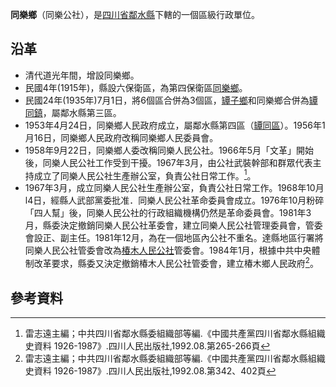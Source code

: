 '''同樂鄉'''（同樂公社），是[[四川省|四川省]][[鄰水縣|鄰水縣]]下轄的一個區級行政單位。

== 沿革==
* 清代道光年間，增設同樂鄉。
* 民國4年(1915年)，縣設六保衛區，為第四保衛區[[同樂鄉|同樂鄉]]。
* 民國24年(1935年)7月1日，將6個區合併為3個區，[[罈子鄉|罈子鄉]]和同樂鄉合併為[[罈同鎮|罈同鎮]]，屬鄰水縣第三區。
* 1953年4月24日，同樂鄉人民政府成立，屬鄰水縣第四區（[[罈同區|罈同區]]）。1956年1月16日，同樂鄉人民政府改稱同樂鄉人民委員會。
* 1958年9月22日，同樂鄉人委改稱同樂人民公社。1966年5月「文革」開始後，同樂人民公社工作受到干擾。1967年3月，由公社武裝幹部和群眾代表主持成立了同樂人民公社生產辦公室，負責公社日常工作。<ref>雷志遠主編；中共四川省鄰水縣委組織部等編.《中國共產黨四川省鄰水縣組織史資料 1926-1987》.四川人民出版社,1992.08.第265-266頁</ref>。
* 1967年3月，成立同樂人民公社生產辦公室，負責公社日常工作。1968年10月l4日，經縣人武部黨委批准．同樂人民公社革命委員會成立。1976年10月粉碎「四人幫」後，同樂人民公社的行政組織機構仍然是革命委員會。1981年3月，縣委決定撤銷同樂人民公社革委會，建立同樂人民公社管理委員會，管委會設正、副主任。1981年12月，為在一個地區內公社不重名。達縣地區行署將同樂人民公社管委會改為[[椿木鄉|椿木人民公社]]管委會。1984年1月，根據中共中央體制改革要求，縣委又決定撤銷椿木人民公社管委會，建立椿木鄉人民政府<ref>雷志遠主編；中共四川省鄰水縣委組織部等編.《中國共產黨四川省鄰水縣組織史資料 1926-1987》.四川人民出版社,1992.08.第342、402頁</ref>。

== 參考資料 ==
{{reflist}}
{{行政區劃小作品}}
{{四川省鄰水縣行政區劃（1953年4月24日至1953年9月4日）}}
{{四川省鄰水縣行政區劃（1953年9月4日至1955年3月5日）}}
{{四川省鄰水縣行政區劃（1955年3月5日至1956年1月24日）}}
{{四川省鄰水縣行政區劃（1956年1月24日至1963年5月25日）}}
{{四川省鄰水縣行政區劃（1963年5月25日至1993年12月31日）}}
{{鄰水縣行政區劃}}